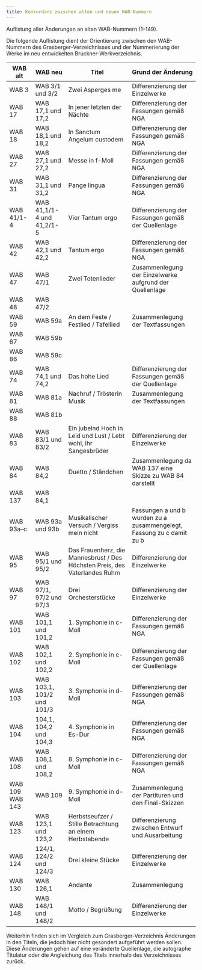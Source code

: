 ```yaml
---
title: Konkordanz zwischen alten und neuen WAB-Nummern
---
```

Auflistung aller Änderungen an alten WAB-Nummern (1–149).

Die folgende Auflistung dient der Orientierung zwischen den WAB-Nummern des Grasberger-Verzeichnisses und der Nummerierung der Werke im neu entwickelten Bruckner-Werkverzeichnis.

| WAB alt         | WAB neu                    | Titel                                                                      | Grund der Änderung                                                    |
| --------------- | -------------------------- | -------------------------------------------------------------------------- | --------------------------------------------------------------------- |
| WAB 3           | WAB 3/1 und 3/2            | Zwei Asperges me                                                           | Differenzierung der Einzelwerke                                       |
| WAB 17          | WAB 17,1 und 17,2          | In jener letzten der Nächte                                                | Differenzierung der Fassungen gemäß NGA                               |
| WAB 18          | WAB 18,1 und 18,2          | In Sanctum Angelum custodem                                                | Differenzierung der Fassungen gemäß NGA                               |
| WAB 27          | WAB 27,1 und 27,2          | Messe in f-Moll                                                            | Differenzierung der Fassungen gemäß NGA                               |
| WAB 31          | WAB 31,1 und 31,2          | Pange lingua                                                               | Differenzierung der Fassungen gemäß NGA                               |
| WAB 41/1-4      | WAB 41,1/1-4 und 41,2/1-5  | Vier Tantum ergo                                                           | Differenzierung der Fassungen gemäß der Quellenlage                   |
| WAB 42          | WAB 42,1 und 42,2          | Tantum ergo                                                                | Differenzierung der Fassungen gemäß NGA                               |
| WAB 47          | WAB 47/1                   | Zwei Totenlieder                                                           | Zusammenlegung der Einzelwerke aufgrund der Quellenlage               |
| WAB 48          | WAB 47/2                   |                                                                            |                                                                       |
| WAB 59          | WAB 59a                    | An dem Feste / Festlied / Tafellied                                        | Zusammenlegung der Textfassungen                                      |
| WAB 67          | WAB 59b                    |                                                                            |                                                                       |
| WAB 86          | WAB 59c                    |                                                                            |                                                                       |
| WAB 74          | WAB 74,1 und 74,2          | Das hohe Lied                                                              | Differenzierung der Fassungen gemäß der Quellenlage                   |
| WAB 81          | WAB 81a                    | Nachruf / Trösterin Musik                                                  | Zusammenlegung der Textfassungen                                      |
| WAB 88          | WAB 81b                    |                                                                            |                                                                       |
| WAB 83          | WAB 83/1 und 83/2          | Ein jubelnd Hoch in Leid und Lust / Lebt wohl, ihr Sangesbrüder            | Differenzierung der Einzelwerke                                       |
| WAB 84          | WAB 84,2                   | Duetto / Ständchen                                                         | Zusammenlegung da WAB 137 eine Skizze zu WAB 84 darstellt             |
| WAB 137         | WAB 84,1                   |                                                                            |                                                                       |
| WAB 93a–c       | WAB 93a und 93b            | Musikalischer Versuch / Vergiss mein nicht                                 | Fassungen a und b wurden zu a zusammengelegt, Fassung zu c damit zu b |
| WAB 95          | WAB 95/1 und 95/2          | Das Frauenherz, die Mannesbrust / Des Höchsten Preis, des Vaterlandes Ruhm | Differenzierung der Einzelwerke                                       |
| WAB 97          | WAB 97/1, 97/2 und 97/3    | Drei Orchesterstücke                                                       | Differenzierung der Einzelwerke                                       |
| WAB 101         | WAB 101,1 und 101,2        | 1. Symphonie in c-Moll                                                     | Differenzierung der Fassungen gemäß NGA                               |
| WAB 102         | WAB 102,1 und 102,2        | 2. Symphonie in c-Moll                                                     | Differenzierung der Fassungen gemäß der Quellenlage                   |
| WAB 103         | WAB 103,1, 101/2 und 101/3 | 3. Symphonie in d-Moll                                                     | Differenzierung der Fassungen gemäß NGA                               |
| WAB 104         | 104,1, 104,2 und 104,3     | 4. Symphonie in Es-Dur                                                     | Differenzierung der Fassungen gemäß NGA                               |
| WAB 108         | WAB 108,1 und 108,2        | 8. Symphonie in c-Moll                                                     | Differenzierung der Fassungen gemäß NGA                               |
| WAB 109 WAB 143 | WAB 109                    | 9. Symphonie in d-Moll                                                     | Zusammenlegung der Partituren und den Final-Skizzen                   |
| WAB 123         | WAB 123,1 und 123,2        | Herbstseufzer / Stille Betrachtung an einem Herbstabende                   | Differenzierung zwischen Entwurf und Ausarbeitung                     |
| WAB 124         | 124/1, 124/2 und 124/3     | Drei kleine Stücke                                                         | Differenzierung der Einzelwerke                                       |
| WAB 130         | WAB 126,1                  | Andante                                                                    | Zusammenlegung                                                        |
| WAB 148         | WAB 148/1 und 148/2        | Motto / Begrüßung                                                          | Differenzierung der Einzelwerke                                       |

Weiterhin finden sich im Vergleich zum Grasberger-Verzeichnis Änderungen in den Titeln, die jedoch hier nicht gesondert aufgeführt werden sollen. Diese Änderungen gehen auf eine veränderte Quellenlage, die autographe Titulatur oder die Angleichung des Titels innerhalb des Verzeichnisses zurück.
